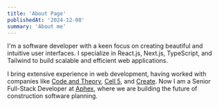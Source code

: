 ```yaml
---
title: 'About Page'
publishedAt: '2024-12-08'
summary: 'About me'
---
```


I'm a software developer with a keen focus on creating beautiful and intuitive user interfaces.
I specialize in React.js, Next.js, TypeScript, and Tailwind to build scalable and efficient web applications.

I bring extensive experience in web development, having worked with companies like [Code and Theory](https://www.codeandtheory.com/), [Cell 5](https://www.cell5.co.uk/), and [Create](https://www.create.xyz/).
Now I am a Senior Full-Stack Developer at [Aphex](https://aphex.co/), where we are building the future of construction software planning.

<br />
